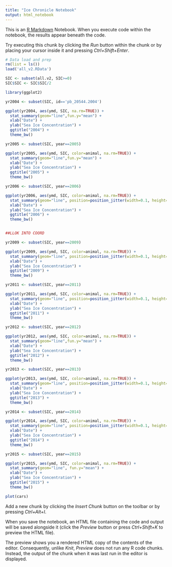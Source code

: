 ```yaml
---
title: "Ice Chronicle Notebook"
output: html_notebook
---
```


This is an [R Markdown](http://rmarkdown.rstudio.com) Notebook. When you execute code within the notebook, the results appear beneath the code. 

Try executing this chunk by clicking the *Run* button within the chunk or by placing your cursor inside it and pressing *Ctrl+Shift+Enter*. 

```r
# Data load and prep
rm(list = ls()) 
load('all_v2.RData')

SIC <- subset(all.v2, SIC>=0)
SIC$SIC <- SIC$SIC/2
```

```r
library(ggplot2)

yr2004 <- subset(SIC, id=='pb_20544.2004')

ggplot(yr2004, aes(ymd, SIC, na.rm=TRUE)) +
  stat_summary(geom="line",fun.y="mean") +
  xlab("Date") +
  ylab("Sea Ice Concentration") +
  ggtitle("2004") +
  theme_bw()

```

```r
yr2005 <- subset(SIC, year==2005)

ggplot(yr2005, aes(ymd, SIC, color=animal, na.rm=TRUE)) +
  stat_summary(geom="line",fun.y="mean") +
  xlab("Date") +
  ylab("Sea Ice Concentration") +
  ggtitle("2005") +
  theme_bw()
```

```r
yr2006 <- subset(SIC, year==2006)

ggplot(yr2006, aes(ymd, SIC, color=animal, na.rm=TRUE)) +
  stat_summary(geom="line", position=position_jitter(width=0.1, height=0.1),fun.y="mean") +
  xlab("Date") +
  ylab("Sea Ice Concentration") +
  ggtitle("2006") +
  theme_bw()


##LLOK INTO COORD
```


```r
yr2009 <- subset(SIC, year==2009)

ggplot(yr2009, aes(ymd, SIC, color=animal, na.rm=TRUE)) +
  stat_summary(geom="line", position=position_jitter(width=0.1, height=0.1), fun.y="mean") +
  xlab("Date") +
  ylab("Sea Ice Concentration") +
  ggtitle("2009") +
  theme_bw()

```

```r
yr2011 <- subset(SIC, year==2011)

ggplot(yr2011, aes(ymd, SIC, color=animal, na.rm=TRUE)) +
  stat_summary(geom="line", position=position_jitter(width=0.1, height=0.1), fun.y="mean") +
  xlab("Date") +
  ylab("Sea Ice Concentration") +
  ggtitle("2011") +
  theme_bw()
```

```r
yr2012 <- subset(SIC, year==2012)

ggplot(yr2012, aes(ymd, SIC, color=animal, na.rm=TRUE)) +
  stat_summary(geom="line",fun.y="mean") +
  xlab("Date") +
  ylab("Sea Ice Concentration") +
  ggtitle("2012") +
  theme_bw()
```

```r
yr2013 <- subset(SIC, year==2013)

ggplot(yr2013, aes(ymd, SIC, color=animal, na.rm=TRUE)) +
  stat_summary(geom="line", position=position_jitter(width=0.1, height=0.1), fun.y="mean") +
  xlab("Date") +
  ylab("Sea Ice Concentration") +
  ggtitle("2013") +
  theme_bw()
```

```r
yr2014 <- subset(SIC, year==2014)

ggplot(yr2014, aes(ymd, SIC, color=animal, na.rm=TRUE)) +
  stat_summary(geom="line", position=position_jitter(width=0.1, height=0.1), fun.y="mean") +
  xlab("Date") +
  ylab("Sea Ice Concentration") +
  ggtitle("2014") +
  theme_bw()
```

```r
yr2015 <- subset(SIC, year==2015)

ggplot(yr2015, aes(ymd, SIC, color=animal, na.rm=TRUE)) +
  stat_summary(geom="line", fun.y="mean") +
  xlab("Date") +
  ylab("Sea Ice Concentration") +
  ggtitle("2015") +
  theme_bw()
```


















```r
plot(cars)
```

Add a new chunk by clicking the *Insert Chunk* button on the toolbar or by pressing *Ctrl+Alt+I*.

When you save the notebook, an HTML file containing the code and output will be saved alongside it (click the *Preview* button or press *Ctrl+Shift+K* to preview the HTML file).

The preview shows you a rendered HTML copy of the contents of the editor. Consequently, unlike *Knit*, *Preview* does not run any R code chunks. Instead, the output of the chunk when it was last run in the editor is displayed.
